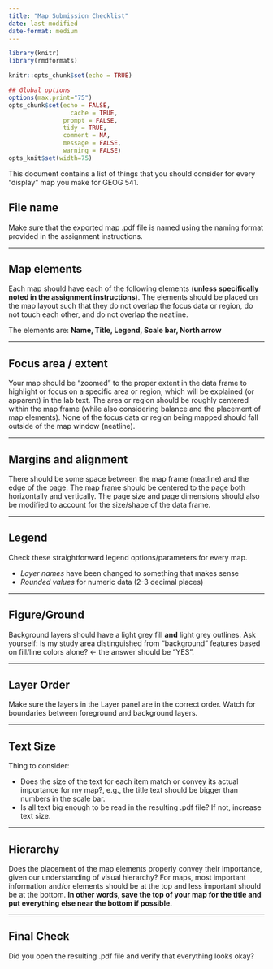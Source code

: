 ```yaml
---
title: "Map Submission Checklist"
date: last-modified
date-format: medium 
---
```


```r
library(knitr)
library(rmdformats)

knitr::opts_chunk$set(echo = TRUE)

## Global options
options(max.print="75")
opts_chunk$set(echo = FALSE,
	             cache = TRUE,
               prompt = FALSE,
               tidy = TRUE,
               comment = NA,
               message = FALSE,
               warning = FALSE)
opts_knit$set(width=75)
```



This document contains a list of things that you should consider for every "display" map you make for GEOG 541.  

## File name

Make sure that the exported map .pdf file is named using the naming format provided in the assignment instructions.

******

## Map elements

Each map should have each of the following elements (**unless specifically noted in the assignment instructions**). The elements should be placed on the map layout such that they do not overlap the focus data or region, do not touch each other, and do not overlap the neatline.  

The elements are: **Name, Title, Legend, Scale bar, North arrow**

******

## Focus area / extent

Your map should be “zoomed” to the proper extent in the data frame to highlight or focus on a specific area or region, which will be explained (or apparent) in the lab text. The area or region should be roughly centered within the map frame (while also considering balance and the placement of map elements). None of the focus data or region being mapped should fall outside of the map window (neatline).

******

## Margins and alignment

There should be some space between the map frame (neatline) and the edge of the page. The map frame should be centered to the page both horizontally and vertically. The page size and page dimensions should also be modified to account for the size/shape of the data frame.

******

## Legend

Check these straightforward legend options/parameters for every map.

* *Layer names* have been changed to something that makes sense
* *Rounded values* for numeric data (2-3 decimal places)


******

## Figure/Ground

Background layers should have a light grey fill **and** light grey outlines. Ask yourself: Is my study area distinguished from "background" features based on fill/line colors alone? <- the answer should be "YES".

******

## Layer Order

Make sure the layers in the Layer panel are in the correct order. Watch for boundaries between foreground and background layers.

******

## Text Size

Thing to consider:

* Does the size of the text for each item match or convey its actual importance for my map?, e.g., the title text should be bigger than numbers in the scale bar.
* Is all text big enough to be read in the resulting .pdf file? If not, increase text size.

******

## Hierarchy

Does the placement of the map elements properly convey their importance, given our understanding of visual hierarchy?  For maps, most important information and/or elements should be at the top and less important should be at the bottom. **In other words, save the top of your map for the title and put everything else near the bottom if possible.**

******

## Final Check

Did you open the resulting .pdf file and verify that everything looks okay?